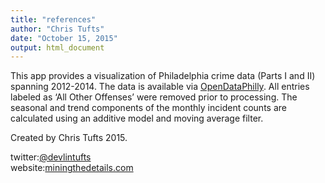 ```yaml
---
title: "references"
author: "Chris Tufts"
date: "October 15, 2015"
output: html_document
---
```


This app provides a visualization of Philadelphia crime data (Parts I and II) spanning 2012-2014. The data is available via [OpenDataPhilly](https://www.opendataphilly.org/dataset/crime-incidents/resource/d8e013b7-748a-4592-9688-897b4ea2290e). All entries labeled as 'All Other Offenses' were removed prior to processing. The seasonal and trend components of the monthly incident counts are calculated using an additive model and moving average filter.  

Created by Chris Tufts 2015.

twitter:[@devlintufts](https://twitter.com/devlintufts) <br> website:[miningthedetails.com](http://miningthedetails.com/)
